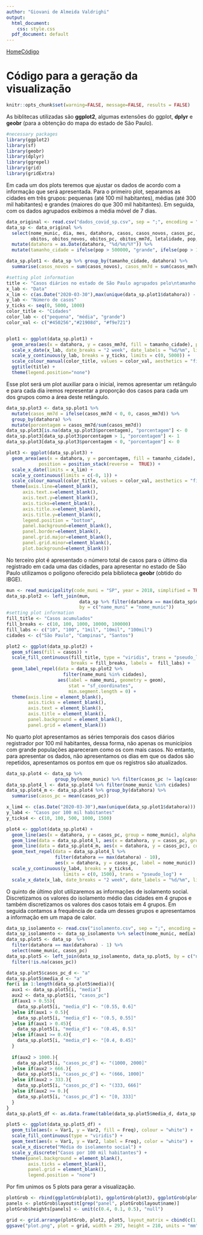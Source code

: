 ```yaml
---
author: "Giovani de Almeida Valdrighi"
output:
  html_document:
    css: style.css
  pdf_document: default
---
```


<a href="index.html" id="icon">Home</a><a href="script.html" id="icon">Código</a>

# Código para a geração da visualização


```r
knitr::opts_chunk$set(warning=FALSE, message=FALSE, results = FALSE)
```

As biblitecas utilizadas são **ggplot2**, algumas extensões do ggplot, **dplyr** e **geobr** (para a obtenção do mapa do estado de São Paulo).

```r
#necessary packages
library(ggplot2)
library(sf)
library(geobr)
library(dplyr)
library(ggrepel)
library(grid)
library(gridExtra)
```

Em cada um dos plots teremos que ajustar os dados de acordo com a informação que será apresentada. Para o primeiro plot, separamos as cidades em três grupos: pequenas (até 100 mil habitantes), médias (até 300 mil habitantes) e grandes (maiores do que 300 mil habitantes). Em seguida, com os dados agrupados exibimos a média móvel de 7 dias.

```r
data_original <- read.csv("dados_covid_sp.csv", sep = ";", encoding = "UTF-8")
data_sp <- data_original %>%
  select(nome_munic, dia, mes, datahora, casos, casos_novos, casos_pc, casos_mm7d, 
         obitos, obitos_novos, obitos_pc, obitos_mm7d, letalidade, pop, pop_60, semana_epidem) %>%
  mutate(datahora = as.Date(datahora, "%d/%m/%Y")) %>%
  mutate(tamanho_cidade = ifelse(pop > 500000, "grande", ifelse(pop > 100000, "média", "pequena")))

data_sp.plot1 <- data_sp %>% group_by(tamanho_cidade, datahora) %>%
  summarise(casos_novos = sum(casos_novos), casos_mm7d = sum(casos_mm7d))

#setting plot information
title <- "Casos diários no estado de São Paulo agrupados pelo\ntamanho das cidades (pop.)"
x_lab <- "Data"
x_lim <- c(as.Date("2020-03-30"),max(unique(data_sp.plot1$datahora)) - 7)
y_lab <- "Número de casos"
y_ticks <- seq(0, 5000, 1000)
color_title <- "Cidades"
color_lab <- c("pequena", "média", "grande")
color_val <- c("#450256","#21908d", "#f9e721")


plot1 <- ggplot(data_sp.plot1) +
  geom_area(aes(x = datahora, y = casos_mm7d, fill = tamanho_cidade), position = position_stack(reverse = TRUE)) +
  scale_x_date(x_lab, date_breaks = "2 week", date_labels = "%d/%m", limits = x_lim) +
  scale_y_continuous(y_lab, breaks = y_ticks, limits = c(0, 5000)) +
  scale_colour_manual(color_title, values = color_val, aesthetics = "fill") +
  ggtitle(title) +
  theme(legend.position="none")
```


Esse plot será um plot auxiliar para o inicial, iremos apresentar um retângulo e para cada dia iremos representar a proporção dos casos para cada um dos grupos como a área deste retângulo.

```r
data_sp.plot3 <- data_sp.plot1 %>% 
  mutate(casos_mm7d = ifelse(casos_mm7d < 0, 0, casos_mm7d)) %>%
  group_by(datahora) %>% 
  mutate(porcentagem = casos_mm7d/sum(casos_mm7d))
data_sp.plot3[is.na(data_sp.plot3$porcentagem), "porcentagem"] <- 0
data_sp.plot3[data_sp.plot3$porcentagem > 1, "porcentagem"] <- 1
data_sp.plot3[data_sp.plot3$porcentagem < 0, "porcentagem"] <- 0

plot3 <- ggplot(data_sp.plot3) +
  geom_area(aes(x = datahora, y = porcentagem, fill = tamanho_cidade), 
            position = position_stack(reverse =  TRUE)) +
  scale_x_date(limits = x_lim) +
  scale_y_continuous(limits = c(-0, 1)) +
  scale_colour_manual(color_title, values = color_val, aesthetics = "fill") +
  theme(axis.line=element_blank(),
      axis.text.x=element_blank(),
      axis.text.y=element_blank(),
      axis.ticks=element_blank(),
      axis.title.x=element_blank(),
      axis.title.y=element_blank(),
      legend.position = "bottom",
      panel.background=element_blank(),
      panel.border=element_blank(),
      panel.grid.major=element_blank(),
      panel.grid.minor=element_blank(),
      plot.background=element_blank())
```

No terceiro plot é apresentado o número total de casos para o último dia registrado em cada uma das cidades, para apresentar no estado de São Paulo utilizamos o polígono oferecido pela biblioteca **geobr** (obtido do IBGE).

```r
mun <- read_municipality(code_muni = "SP", year = 2018, simplified = TRUE)
data_sp.plot2 <- left_join(mun, 
                           data_sp %>% filter(datahora == max(data_sp$datahora)), 
                           by = c("name_muni" = "nome_munic"))
#setting plot information
fill_title <- "Casos acumulados"
fill_breaks <- c(10, 100, 1000, 10000, 100000)
fill_labs <- c("10", "100", "1mil", "10mil", "100mil")
cidades <- c("São Paulo", "Campinas", "Santos")

plot2 <- ggplot(data_sp.plot2) +
  geom_sf(aes(fill = casos)) +
  scale_fill_continuous(fill_title, type = "viridis", trans = "pseudo_log",
                        breaks = fill_breaks, labels =  fill_labs) +
  geom_label_repel(data = data_sp.plot2 %>% 
                     filter(name_muni %in% cidades), 
                   aes(label = name_muni, geometry = geom),
                       stat = "sf_coordinates",
                       min.segment.length = 0) +
  theme(axis.line = element_blank(),
        axis.ticks = element_blank(),
        axis.text = element_blank(),
        axis.title = element_blank(),
        panel.background = element_blank(),
        panel.grid = element_blank())
```

No quarto plot apresentamos as séries temporais dos casos diários registrador por 100 mil habitantes, dessa forma, não apenas os municípios com grande populações apareceram como os com mais casos. No entanto, para apresentar os dados, não apresentamos os dias em que os dados são repetidos, apresentamos os pontos em que os registros são atualizados.

```r
data_sp.plot4 <- data_sp %>%
                  group_by(nome_munic) %>% filter(casos_pc != lag(casos_pc))
data_sp.plot4_l <- data_sp.plot4 %>% filter(nome_munic %in% cidades)
data_sp.plot4_m <- data_sp.plot4 %>% group_by(datahora) %>%
  summarise(casos_pc = mean(casos_pc))

x_lim4 <- c(as.Date("2020-03-30"),max(unique(data_sp.plot1$datahora)))
y_lab4 <- "Casos por 100 mil habitantes"
y_ticks4 <- c(10, 100, 500, 1000, 1500)

plot4 <- ggplot(data_sp.plot4) +
  geom_line(aes(x = datahora, y = casos_pc, group = nome_munic), alpha = 0.05) +
  geom_line(data = data_sp.plot4_l, aes(x = datahora, y = casos_pc, group = nome_munic), color = "#450256") +
  geom_line(data = data_sp.plot4_m, aes(x = datahora, y = casos_pc), color =  "#f9e721", size = 1) +
  geom_text_repel(data = data_sp.plot4_l %>%
                  filter(datahora == max(datahora) - 10), 
                  aes(x = datahora, y = casos_pc, label = nome_munic)) +
  scale_y_continuous(y_lab4, breaks = y_ticks4, 
                     limits = c(0, 1500), trans = "pseudo_log") +
  scale_x_date(x_lab, date_breaks = "2 week", date_labels = "%d/%m", limits = x_lim4)
```

O quinto de último plot utilizaremos as informações de isolamento social. Discretizamos os valores do isolamento médio das cidades em 4 grupos e também discretizamos os valores dos casos totais em 4 grupos. Em seguida contamos a frequência de cada um desses grupos e apresentamos a informação em um mapa de calor.

```r
data_sp_isolamento <- read.csv("isolamento.csv", sep = ";", encoding = "UTF-8")
data_sp_isolamento <- data_sp_isolamento %>% select(nome_munic, media)
data_sp.plot5 <- data_sp  %>%
  filter(datahora == max(datahora) - 1) %>% 
  select(nome_munic, casos_pc) 
data_sp.plot5 <- left_join(data_sp_isolamento, data_sp.plot5, by = c("nome_munic" = "nome_munic")) %>%
  filter(!is.na(casos_pc))

data_sp.plot5$casos_pc_d <- "a"
data_sp.plot5$media_d <- "a"
for(i in 1:length(data_sp.plot5$media)){
  aux1 <- data_sp.plot5[i, "media"]
  aux2 <- data_sp.plot5[i, "casos_pc"]
  if(aux1 > 0.55){
    data_sp.plot5[i, "media_d"] <- "(0.55, 0.6]"
  }else if(aux1 > 0.5){
    data_sp.plot5[i, "media_d"] <- "(0.5, 0.55]"
  }else if(aux1 > 0.45){
    data_sp.plot5[i, "media_d"] <- "(0.45, 0.5]"
  }else if(aux1 >= 0.4){
    data_sp.plot5[i, "media_d"] <- "[0.4, 0.45]"
  }
  
  if(aux2 > 1000.){
    data_sp.plot5[i, "casos_pc_d"] <- "(1000, 2000]"
  }else if(aux2 > 666.){
    data_sp.plot5[i, "casos_pc_d"] <- "(666, 1000]"
  }else if(aux2 > 333.){
    data_sp.plot5[i, "casos_pc_d"] <- "(333, 666]"
  }else if(aux2 >= 0.){
    data_sp.plot5[i, "casos_pc_d"] <- "[0, 333]"
  }
}
data_sp.plot5_df <- as.data.frame(table(data_sp.plot5$media_d, data_sp.plot5$casos_pc_d))

plot5 <- ggplot(data_sp.plot5_df) +
  geom_tile(aes(x = Var1, y = Var2, fill = Freq), colour = "white") +
  scale_fill_continuous(type = "viridis") +
  geom_text(aes(x = Var1, y = Var2, label = Freq), color = "white") +
  scale_x_discrete("Média do isolamento social") +
  scale_y_discrete("Casos por 100 mil habitantes") +
  theme(panel.background = element_blank(),
        axis.ticks = element_blank(),
        panel.grid = element_blank(),
        legend.position = "none")

```

Por fim unimos os 5 plots para gerar a visualização.

```r
plotGrob <- rbind(ggplotGrob(plot1), ggplotGrob(plot3), ggplotGrob(plot4))
panels <- plotGrob$layout$t[grep("panel", plotGrob$layout$name)]
plotGrob$heights[panels] <- unit(c(0.4, 0.1, 0.5), "null")

grid <- grid.arrange(plotGrob, plot2, plot5, layout_matrix = cbind(c(1, 1), c(2, 3)))
ggsave("plot.png", plot = grid, width = 297, height = 210, units = "mm")

```

